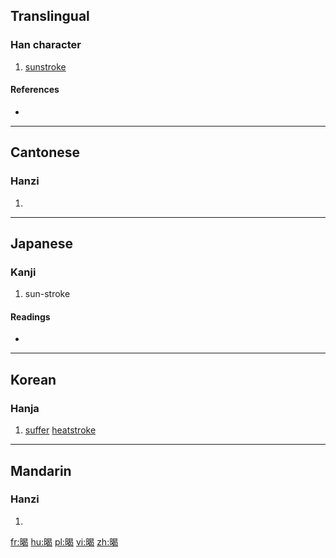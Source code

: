 ==Translingual==

===Han character===
{{Han char|rn=72|rad=日|as=09|sn=13|four=6602<sub>7</sub>|canj=日日心女 (AAPV)|ids=⿰[[日]][[曷]]}}

# [[sunstroke]]

====References====
* {{Han ref|kx=0498.090|dkj=14047|dj=0866.070|hdz=21523.140|uh=668D|ud=26253|bh=B77B|bd=46971}}

----

==Cantonese==

===Hanzi===
{{yue-hanzi|jyut=[[hot3]]|y=hot3}}

# {{defn|lang=yue|sort=日09}}

----

==Japanese==

===Kanji===
{{ja-kanji|grade=|rs=日09}}

# sun-stroke

====Readings====
* {{ja-readings|on=[[えつ]] (etsu), [[おち]] (ochi), [[あつ]] (atsu), [[あち]] (achi)|kun=[[あつさあたり]] (atsusaatari)}}

----

==Korean==

===Hanja===
{{ko-hanja|hangeul=갈|rv=gal|mr=kal}}

# [[suffer]] [[heatstroke]]

----

==Mandarin==

===Hanzi===
{{cmn-hanzi|pin=[[yē]] ([[ye1]])|wg=yeh<sup>1</sup>}}

# {{defn|lang=cmn|sort=日09}}

[[fr:暍]]
[[hu:暍]]
[[pl:暍]]
[[vi:暍]]
[[zh:暍]]
